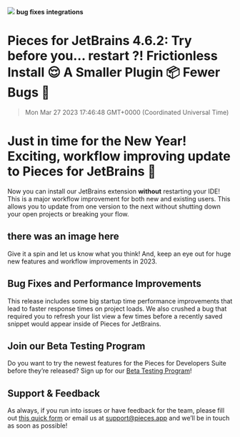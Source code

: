 ![](https://uploads-ssl.webflow.com/6143afec68f555387049efb3/63a0c59e3ea23f1acdc57dff_JetBrains-4_6_2_f19347e10cb7e10f628481c2c8120854_2000.jpeg)
**bug fixes** **integrations**
# Pieces for JetBrains 4.6.2: Try before you… restart ?! Frictionless Install 😌 A Smaller Plugin 📦 Fewer Bugs 🐛
> Mon Mar 27 2023 17:46:48 GMT+0000 (Coordinated Universal Time)

# Just in time for the New Year! Exciting, workflow improving update to Pieces for JetBrains 👀
Now you can install our JetBrains extension **without** restarting your IDE! This is a major workflow improvement for both new and existing users. This allows you to update from one version to the next without shutting down your open projects or breaking your flow.

## there was an image here

Give it a spin and let us know what you think! And, keep an eye out for huge new features and workflow improvements in 2023.

## Bug Fixes and Performance Improvements
This release includes some big startup time performance improvements that lead to faster response times on project loads. We also crushed a bug that required you to refresh your list view a few times before a recently saved snippet would appear inside of Pieces for JetBrains.

## Join our Beta Testing Program
Do you want to try the newest features for the Pieces for Developers Suite before they’re released? Sign up for our <a href="https://getpieces.typeform.com/to/XGGlUqEI" target="_blank" rel="noopener noreferrer">Beta Testing Program</a>!

## Support & Feedback
As always, if you run into issues or have feedback for the team, please fill out <a href="https://getpieces.typeform.com/to/mCjBSIjF" target="_blank" rel="noopener noreferrer">this quick form</a> or email us at <a href="mailto:support@pieces.app" target="_blank" rel="noopener noreferrer">support@pieces.app</a> and we’ll be in touch as soon as possible!
